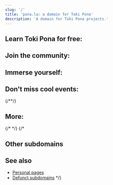 ```yaml
---
slug: '/'
title: 'pona.la: a domain for Toki Pona'
description: 'A domain for Toki Pona projects.'
---
```



## Learn Toki Pona for free:
<List>
    <Card url="https://wasona.com" />
    <Card url="https://www.youtube.com/playlist?list=PLoLQoll2U6WEeCO7C2oc1LTWgkoBC8rvT" />
    <Card url="https://nimi.li" />
    <Card url="learn" />
</List>

## Join the community:
<List>
    <Card url="https://discord.gg/mapona" />
    <Card url="https://discord.gg/ChC6qtVsSE" />
    <Card url="https://discord.gg/kBdKdT4Zuq" />
    <Card url="https://bsky.app/profile/tokiponavr.bsky.social" />
    <Card url="https://sona.pona.la/wiki/Communities" />
</List>

## Immerse yourself:
<List>
    <Card url="https://lipu.pona.la" />
    <Card url="https://liputenpo.org" />
    <Card url="https://www.youtube.com/playlist?list=PLjOmpMyMxd8Qs2mAXcLk817tQy_AQj09u" />
    <Card url="https://www.youtube.com/watch?v=ho0RS-aFUqI" />
</List>

## Don't miss cool events:
<List>
    <Card url="https://sin-kulupu.pona.la" />
    {/*<Card url="https://tenpo.pona.la" />*/}
    <Card url="https://utala.pona.la" />
    <Card url="https://suno.pona.la" />
</List>

## More:
<List>
    {/*
    <Card url="https://ma.pona.la" />*/}
    <Card url="https://tokipona.org" />
    <Card url="https://sona.pona.la" />
    <Card url="subdomains" />
</List>
{/*<List>
    <Card url="https://sona.pona.la" />
    <Card url="https://lipu-sona.pona.la" />
    <Card url="https://seka.pona.la" />
    <Card url="https://nimi.pona.la" />
</List>

## Other subdomains
<List>
    <Card url="https://sitelen.pona.la" />
    <Card url="https://nasi.pona.la" />
    <Card url="https://mutenpo.pona.la" />
    <Card url="https://sike.pona.la" />
    <Card url="https://sona-suli.pona.la" />
</List>

## See also

* [Personal pages](personal)
* [Defunct subdomains](defunct)
*/}
